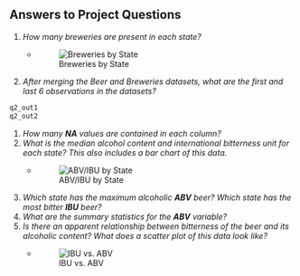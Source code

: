 ## Answers to Project Questions
1. *How many breweries are present in each state?*
    - ![Breweries by State](tmp/q1_plot.png "Breweries by State")
1. *After merging the Beer and Breweries datasets, what are the first and last 6 observations in the datasets?*
```r
q2_out1
q2_out2
```
1. *How many **NA** values are contained in each column?*
1. *What is the median alcohol content and international bitterness unit for each state?  This also includes a bar chart of this data.*
    - ![ABV/IBU by State](tmp/q4_plot.png "ABV/IBU by State")
1. *Which state has the maximum alcoholic **ABV** beer?  Which state has the most bitter **IBU** beer?*
1. *What are the summary statistics for the **ABV** variable?*
1. *Is there an apparent relationship between bitterness of the beer and its alcoholic content?  What does a scatter plot of this data look like?*
    - ![IBU vs. ABV](tmp/q7_plot.png "IBU vs. ABV")